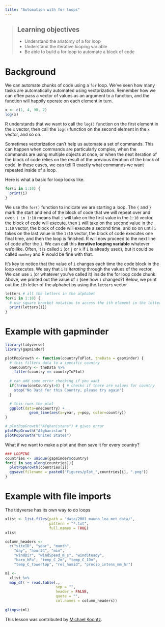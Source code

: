 ```yaml
---
title: "Automation with for loops"
---
```


> ## Learning objectives
>
> - Understand the anatomy of a for loop
> - Understand the iterative looping variable
> - Be able to build a for loop to automate a block of code
>

# Background

We can automate chunks of code using a `for` loop. We've seen how many tasks are
automatically automated using vectorization. Remember how we can often pass a 
vector of values as an argument to a function, and the function will happily
operate on each element in turn. 

```r
x <- c(1, 4, 98, 2)
log(x)
```

R understands that we want to call the `log()` function on the first element in 
the `x` vector, then call the `log()` function on the second element in the `x` 
vector, and so on.

Sometimes vectorization can't help us automate a set of commands. This can 
happen when commands are particularly complex, when the commands are using 
multiple objects at once, or when the next iteration of the block of code
relies on the result of the previous iteration of the block of code. In these 
cases, we can tell R exactly what commands we want repeated inside of a loop.

Here is what a basic for loop looks like.

```r
for(i in 1:10) {
  print(i)
}
```

We use the `for()` function to indicate we are starting a loop. The `{` and `}`
mark the start and end of the block of code that we will repeat over and over.
`i in 1:10` means that `i` will take on the first value in the `1:10` vector, 
the block of code will execute, then `i` will take on the second value in the 
`1:10` vector, the block of code will execute a second time, and so on until `i`
takes on the last value in the `1:10` vector, the block of code executes one 
final time, and then the loop is finished. R will now proceed to the next line
of code after the `}`. We can call this **iterative looping variable** whatever
we'd like. Often, it is called `i` (or `j` or `k` if `i` is already used), but
it could be called `monkey` and R would be fine with that.

It's key to notice that the value of `i` changes each time the code block in
the loop executes. We say that `i` is *iterating* through the values of the
vector. We can use `i` (or whatever you've called it) inside the for loop code
chunk. Above, we printed out the value of `i` (see how `i` changed?) Below, we
print out the `i`th letter of the alphabet by using the `letters` vector

```r
letters # all the letters in the alphabet
for(i in 1:10) {
  # use square bracket notation to access the ith element in the letters vector
  print(letters[i]) 
}
```

# Example with gapminder

```r
library(tidyverse)
library(gapminder)
```

```r
plotPopGrowth <- function(countryToPlot, theData = gapminder) {
  # this filters data to a specific country
  oneCountry <- theData %>%
    filter(country == countryToPlot)
  
  # can add some error checking if you want
  if(!nrow(oneCountry)>0) { # checks if there are values for country
    stop("No Data for this Country, please try again")
  }

  # this runs the plot
  ggplot(data=oneCountry) + 
           geom_line(aes(x=year, y=pop, color=country))
}
```

```r
# plotPopGrowth("Afghanistans") # gives error
plotPopGrowth("Afghanistan") 
plotPopGrowth("United States")
```

What if we want to make a plot and then save it for every country?

```r
### LOOPING
countries <- unique(gapminder$country)
for(i in seq_along(countries)){
  plotPopGrowth(countries[i])
  ggsave(filename = paste0("Figures/plot_",countries[i], ".png"))
}
```

# Example with file imports

The tidyverse has its own way to do loops

```r
xlist <- list.files(path = "data/2001_mauna_loa_met_data/", 
                    pattern = "*.txt", 
                    full.names = TRUE)
xlist
```

```r
column_headers <- 
  c("siteID", "year", "month", 
    "day", "hour24", "min",
    "windDir", "windSpeed_m_s", "windSteady", 
    "baro_hPa", "temp_C_2m", "temp_C_10m", 
    "temp_C_towertop", "rel_humid", "precip_intens_mm_hr")

ml <-
  xlist %>%
  map_df( ~ read.table(., 
                       sep = "",
                       header = FALSE, 
                       quote = "", 
                       col.names = column_headers))
         
glimpse(ml)
```

This lesson was contributed by [Michael Koontz](https://orcid.org/0000-0002-8276-210X).
